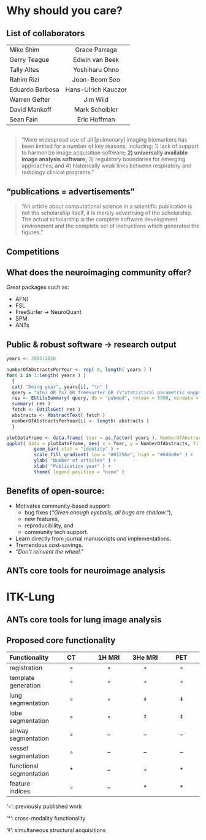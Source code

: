 
# Why should you care?

## List of collaborators

|  |  |
|:----|:-------:|
| Mike Shim  | Grace Parraga  |
| Gerry Teague | Edwin van Beek |
| Tally Altes | Yoshiharu Ohno |
| Rahim Rizi | Joon-Beom Seo |
| Eduardo Barbosa |  Hans-Ulrich Kauczor |
| Warren Gefter | Jim Wild  |
| David Mankoff | Mark Scheibler |
| Sean Fain | Eric Hoffman |

##  

> "More widespread use of all [pulmonary] imaging biomarkers has been limited for a number
> of key reasons, including:
>        1) lack of support to harmonize image acquisition software;
>      __2) universally available image analysis software;__
>        3) regulatory boundaries for emerging approaches; and
>        4) historically weak links between respiratory and radiology clinical programs."

\begin{flushright}
--- E. A. Hoffman et al., JMRI 2015.
\end{flushright}

## "publications $=$ advertisements"

> "An article about computational science in a scientific publication is not the
> scholarship itself, it is merely advertising of the scholarship. The actual
> scholarship is the complete software development environment and the complete
> set of instructions which generated the figures."

\begin{flushright}
 --- Jonathan Buckheit and David Donoho (Jon Claerbout)
\end{flushright}

## Competitions

\centering
\begin{figure}
\includegraphics[width=0.95\textwidth]{./Figs/competitions.png}
\end{figure}


## What does the neuroimaging community offer?

Great packages such as:

* AFNI
* FSL
* FreeSurfer  $\longrightarrow$  NeuroQuant\textsuperscript{\textregistered}
* SPM
* ANTs

## Public & robust software $\longrightarrow$ research output

```r
years <- 2005:2016

numberOfAbstractsPerYear <- rep( 0, length( years ) )
for( i in 1:length( years ) )
  {
  cat( "Doing year", years[i], "\n" )
  query = "afni OR fsl OR freesurfer OR (\"statistical parametric mapping\") OR (\"advanced normalization tools\")"
  res <- EUtilsSummary( query, db = "pubmed", retmax = 5000, mindate = as.character( years[i] ), maxdate = as.character( years[i] ) )
  summary( res )
  fetch <- EUtilsGet( res )
  abstracts <- AbstractText( fetch )
  numberOfAbstractsPerYear[i] <- length( abstracts )
  }

plotDataFrame <- data.frame( Year = as.factor( years ), NumberOfAbstracts = numberOfAbstractsPerYear )
ggplot( data = plotDataFrame, aes( x = Year, y = NumberOfAbstracts, fill = NumberOfAbstracts ) ) +
          geom_bar( stat = "identity" ) +
          scale_fill_gradient( low = "#01256e", high = "#6d0e0e" ) +
          ylab( "Number of articles" ) +
          xlab( "Publication year" ) +
          theme( legend.position = "none" )
```

## Benefits of open-source:

* Motivates community-based support:
     * bug fixes (_"Given enough eyeballs, all bugs are shallow."_),
     * new features,
     * reproducibility, and
     * community tech support.
* Learn directly from journal manuscripts *and* implementations.
* Tremendous cost-savings.
* _"Don't reinvent the wheel."_

## ANTs core tools for neuroimage analysis

\centering
\begin{figure}
\includegraphics[width=0.95\textwidth]{../Figs/coreANtsToolsNeuro.png}
\end{figure}

# ITK-Lung

## ANTs core tools for lung image analysis

\centering
\begin{figure}
\includegraphics[width=0.95\textwidth]{./lung/figures/coreANtsToolsLung.png}
\end{figure}

## Proposed core functionality

|  __Functionality__  |  __CT__   |   __1H MRI__   | __3He MRI__ | __PET__ |
|:----|:-------:|:------:|:------:|:------:|
|   registration     |  $\circ$  |  $\circ$  |  $\circ$  |  $\circ$  |
|   template generation    |  $\circ$  |  $\circ$  |  $\circ$  |  $\circ$  |
|   lung segmentation    |  $\circ$  |  $\circ$  |  $\ddagger$  |  $\ddagger$  |
|   lobe segmentation    |  $\circ$  |  $\circ$  |  $\ddagger$  |  $\ddagger$  |
|   airway segmentation   |  $\circ$  |  --  |  --  |  --  |
|   vessel segmentation   |  $\circ$  |  --  |  --  |  --  |
|   functional segmentation   |  $\ast$  |  --  |  $\circ$  |  $\ast$  |
|   feature indices   |  $\circ$  |  --  |  $\ast$  |  $\ast$  |

\footnotesize

'$\circ$': previously published work

'$\ast$': cross-modality functionality

'$\ddagger$': simultaneous structural acquisitions
